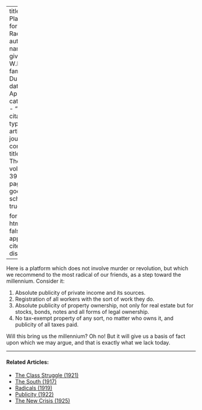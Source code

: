 
---
title: 'A Platform for Radicals'
author:
  - name:
      given: W.E.B.
      family: Du Bois
date: Apr. 1932
categories: 
  - ""
citation: 
  type: article-journal
  container-title: The Crisis
  volume: 39
  issue: 4
  page: 131
google-scholar: true

format:
  html:
    toc: false
    appendix-cite-as: display
---


Here is a platform which does not involve murder or revolution, but which we recommend to the most radical of our friends, as a step toward the millennium. Consider it:

1. Absolute publicity of private income and its sources.
2. Registration of all workers with the sort of work they do.
3. Absolute publicity of property ownership, not only for real estate but for stocks, bonds, notes and all forms of legal ownership.
4. No tax-exempt property of any sort, no matter who owns it, and publicity of all taxes paid.

Will this bring us the millennium? Oh no! But it will give us a basis of fact upon which we may argue, and that is exactly what we lack today.

<!-- Similar articles start here -->
<div  class="clear-wrap"></div>
<hr>
#### Related Articles:

* [The Class Struggle (1921)](/Volumes/22/04/class_struggle.html)
* [The South (1917)](/Volumes/13/06/south.html)
* [Radicals (1919)](/Volumes/19/02/radicals.html)
* [Publicity (1922)](/Volumes/24/01/publicity.html)
* [The New Crisis (1925)](/Volumes/30/01/new_crisis.html)

<!-- Similar articles end here -->